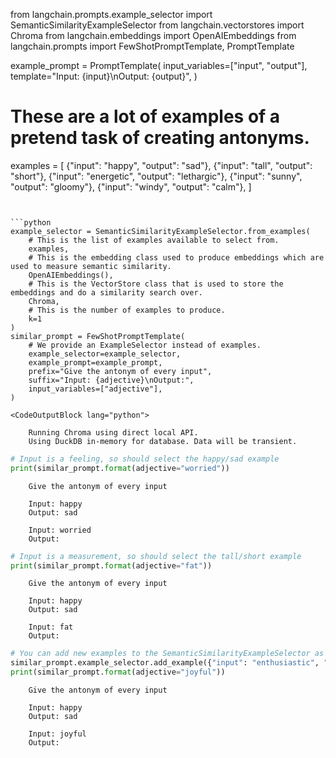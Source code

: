 from langchain.prompts.example_selector import SemanticSimilarityExampleSelector
from langchain.vectorstores import Chroma
from langchain.embeddings import OpenAIEmbeddings
from langchain.prompts import FewShotPromptTemplate, PromptTemplate

example_prompt = PromptTemplate(
    input_variables=["input", "output"],
    template="Input: {input}\nOutput: {output}",
)

# These are a lot of examples of a pretend task of creating antonyms.
examples = [
    {"input": "happy", "output": "sad"},
    {"input": "tall", "output": "short"},
    {"input": "energetic", "output": "lethargic"},
    {"input": "sunny", "output": "gloomy"},
    {"input": "windy", "output": "calm"},
]
```


```python
example_selector = SemanticSimilarityExampleSelector.from_examples(
    # This is the list of examples available to select from.
    examples, 
    # This is the embedding class used to produce embeddings which are used to measure semantic similarity.
    OpenAIEmbeddings(), 
    # This is the VectorStore class that is used to store the embeddings and do a similarity search over.
    Chroma, 
    # This is the number of examples to produce.
    k=1
)
similar_prompt = FewShotPromptTemplate(
    # We provide an ExampleSelector instead of examples.
    example_selector=example_selector,
    example_prompt=example_prompt,
    prefix="Give the antonym of every input",
    suffix="Input: {adjective}\nOutput:", 
    input_variables=["adjective"],
)
```

`<CodeOutputBlock lang="python">`

```
    Running Chroma using direct local API.
    Using DuckDB in-memory for database. Data will be transient.
```

</CodeOutputBlock>


```python
# Input is a feeling, so should select the happy/sad example
print(similar_prompt.format(adjective="worried"))
```

<CodeOutputBlock lang="python">

```
    Give the antonym of every input
    
    Input: happy
    Output: sad
    
    Input: worried
    Output:
```

</CodeOutputBlock>


```python
# Input is a measurement, so should select the tall/short example
print(similar_prompt.format(adjective="fat"))
```

<CodeOutputBlock lang="python">

```
    Give the antonym of every input
    
    Input: happy
    Output: sad
    
    Input: fat
    Output:
```

</CodeOutputBlock>


```python
# You can add new examples to the SemanticSimilarityExampleSelector as well
similar_prompt.example_selector.add_example({"input": "enthusiastic", "output": "apathetic"})
print(similar_prompt.format(adjective="joyful"))
```

<CodeOutputBlock lang="python">

```
    Give the antonym of every input
    
    Input: happy
    Output: sad
    
    Input: joyful
    Output:
```

</CodeOutputBlock>
